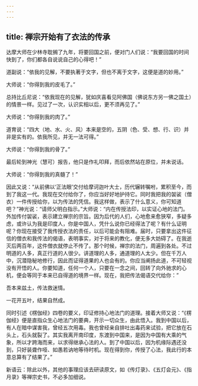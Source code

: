 ```yaml
---
---
---
```

title: 禅宗开始有了衣法的传承
---




达摩大师在少林寺耽搁了九年，将要回国之前，便对门人们说：“我要回国的时间快到了，你们都各自说说自己的心得吧！”

道副说：“依我的见解，不要执著于文字，但也不离于文字，这便是道的妙用。”

大师说：“你得到我的皮毛了。”

总持比丘尼说：“依我现在的见解，犹如庆喜看见阿佛国（佛说东方另一佛之国土）的情景一样。见过了一次，认识实相以后，更不须再见了。”

大师说：“你得到我的肉了。”

道育说：“四大（地、水、火、风）本来是空的，五阴（色、受、想、行、识）并非是实有的。依我所见，并无一法可得。”

大师说：“你得到我的骨了。”

最后轮到神光（慧可）报告，他只是作礼叩拜，而后依然站在原位，并未说话。

大师说：“你得到我的真髓了！”

因此又说：“从前佛以‘正法眼’交付给摩诃迦叶大士，历代辗转嘱咐，累积至今，而到了我这一代。我现在交付给你了，你应当好好地护持它。同时我把我的袈裟（僧衣）一件传授给你，以为传法的凭信。我这样做，表示了什么意义，你可知道吧？”神光说：“请师父明白指示。”大师说：“内在传授法印，以实证心地的法门。外加传付袈裟，表示建立禅宗的宗旨。因为后代的人们，心地愈来愈狭窄，多疑多虑，或许认为我是印度人，你是中国人，凭什么说你已经得法了呢？有什么证明呢？你现在接受了我传授衣法的责任，以后可能会有阻难。届时，只要拿出这件征信的僧衣和我传法的偈语，表明事实，对于将来的教化，便无多大妨碍了。在我逝灭后两百年，这件僧衣就停止不传了。那个时候，禅宗的法门，周遍到各处。不过明道的人多，真正行道的人很少。讲道理的人多，通道理的人太少。但在千万人中，沉潜隐秘地修行，因此而证得道果的人也会有的。你应当阐扬此道，不可轻视没有开悟的人。你要知道，任何一个人，只要在一念之间，回转了向外驰求的心机，便会等同于本来已自得道的境界一样。现在，我把传法偈语交代给你：”

吾本来兹土，传法救迷情。

一花开五叶，结果自然成。

同时引述《楞伽经》四卷的要义，印证修持心地法门的道理。接着大师又说：“《楞伽经》便是直指众生心地法门的要典，开示一切众生，由此悟入。我到中国以后，有人在暗中谋害我，曾经五次用毒。我也曾经亲自排吐出毒药来试验，把它放在石头上，石头就裂了。其实我离开南印度，东渡到中国来，是因为中国有大乘的气象，所以才跨海而来，以求得继承心法的人。到了中国以后，因为机缘际遇还没到，只好装聋作哑、如愚若讷地等待时机。现在得到你，传授了心法，我此行的本意总算有了结果了。”

新语云：除此以外，其他的事理应该去研读原文，如《传灯录》、《五灯会元》、《指月录》等禅宗史书，不必多加细说。